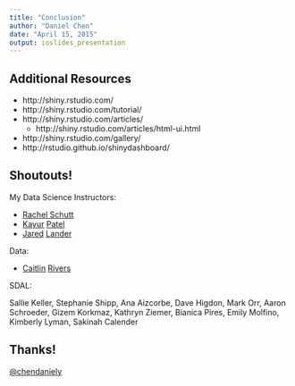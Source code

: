 ```yaml
---
title: "Conclusion"
author: "Daniel Chen"
date: "April 15, 2015"
output: ioslides_presentation
---
```


## Additional Resources

- http://shiny.rstudio.com/
- http://shiny.rstudio.com/tutorial/
- http://shiny.rstudio.com/articles/
    - http://shiny.rstudio.com/articles/html-ui.html
- http://shiny.rstudio.com/gallery/
- http://rstudio.github.io/shinydashboard/

## Shoutouts!
My Data Science Instructors:

- [Rachel Schutt](https://www.linkedin.com/in/rachelschutt)
- [Kayur](http://kayur.org/) [Patel](https://twitter.com/foil)
- [Jared](http://www.jaredlander.com/) [Lander](https://twitter.com/jaredlander)

Data:

- [Caitlin](http://www.caitlinrivers.com/) [Rivers](https://twitter.com/cmyeaton)

SDAL:

Sallie Keller, Stephanie Shipp, Ana Aizcorbe, Dave Higdon, Mark Orr, Aaron Schroeder,
Gizem Korkmaz, Kathryn Ziemer, Bianica Pires, Emily Molfino, Kimberly Lyman, Sakinah Calender

## Thanks!

[\@chendaniely](https://twitter.com/chendaniely)
